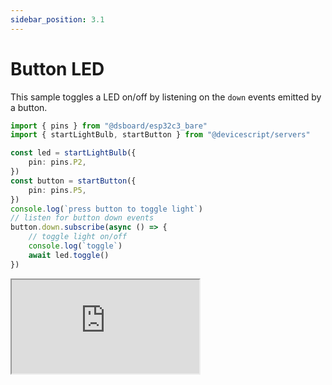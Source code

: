```yaml
---
sidebar_position: 3.1
---
```


# Button LED

This sample toggles a LED on/off by listening on the `down` events emitted by a button.

```ts
import { pins } from "@dsboard/esp32c3_bare"
import { startLightBulb, startButton } from "@devicescript/servers"

const led = startLightBulb({
    pin: pins.P2,
})
const button = startButton({
    pin: pins.P5,
})
console.log(`press button to toggle light`)
// listen for button down events
button.down.subscribe(async () => {
    // toggle light on/off
    console.log(`toggle`)
    await led.toggle()
})
```


<iframe style={{
    width:"100%",
    minHeight: "28rem",
    borderRadius: "0.5rem",
    padding: ".5rem",
    border: "solid 1px #666"
}} src="https://wokwi.com/projects/369061499438874625" />